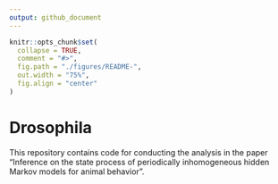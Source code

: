 ```yaml
---
output: github_document
---
```


```r
knitr::opts_chunk$set(
  collapse = TRUE,
  comment = "#>",
  fig.path = "./figures/README-",
  out.width = "75%",
  fig.align = "center"
)
```

# Drosophila

This repository contains code for conducting the analysis in the paper "Inference on the state process of periodically inhomogeneous hidden Markov models for animal behavior".